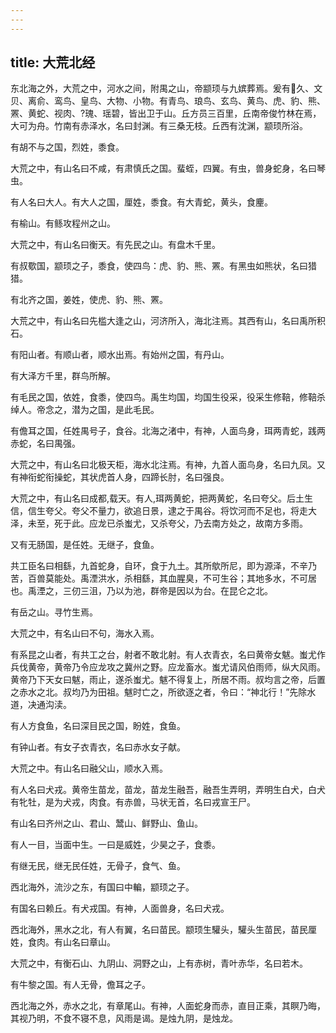```yaml
---
---
---
```

title: 大荒北经
---


东北海之外，大荒之中，河水之间，附禺之山，帝颛顼与九嫔葬焉。爰有𩿨久、文贝、离俞、鸾鸟、皇鸟、大物、小物。有青鸟、琅鸟、玄鸟、黄鸟、虎、豹、熊、罴、黄蛇、视肉、?瑰、瑶碧，皆出卫于山。丘方员三百里，丘南帝俊竹林在焉，大可为舟。竹南有赤泽水，名曰封渊。有三桑无枝。丘西有沈渊，颛顼所浴。

有胡不与之国，烈姓，黍食。

大荒之中，有山名曰不咸，有肃慎氏之国。蜚蛭，四翼。有虫，兽身蛇身，名曰琴虫。

有人名曰大人。有大人之国，厘姓，黍食。有大青蛇，黄头，食麈。

有榆山。有鲧攻程州之山。

大荒之中，有山名曰衡天。有先民之山。有盘木千里。

有叔歜国，颛顼之子，黍食，使四鸟：虎、豹、熊、罴。有黑虫如熊状，名曰猎猎。

有北齐之国，姜姓，使虎、豹、熊、罴。

大荒之中，有山名曰先槛大逢之山，河济所入，海北注焉。其西有山，名曰禹所积石。

有阳山者。有顺山者，顺水出焉。有始州之国，有丹山。

有大泽方千里，群鸟所解。

有毛民之国，依姓，食黍，使四鸟。禹生均国，均国生役采，役采生修鞛，修鞛杀绰人。帝念之，潜为之国，是此毛民。

有儋耳之国，任姓禺号子，食谷。北海之渚中，有神，人面鸟身，珥两青蛇，践两赤蛇，名曰禺强。

大荒之中，有山名曰北极天柜，海水北注焉。有神，九首人面鸟身，名曰九凤。又有神衔蛇衔操蛇，其状虎首人身，四蹄长肘，名曰强良。

大荒之中，有山名曰成都,载天。有人,珥两黄蛇，把两黄蛇，名曰夸父。后土生信，信生夸父。夸父不量力，欲追日景，逮之于禺谷。将饮河而不足也，将走大泽，未至，死于此。应龙已杀蚩尤，又杀夸父，乃去南方处之，故南方多雨。

又有无肠国，是任姓。无继子，食鱼。

共工臣名曰相繇，九首蛇身，自环，食于九土。其所歍所尼，即为源泽，不辛乃苦，百兽莫能处。禹湮洪水，杀相繇，其血腥臭，不可生谷；其地多水，不可居也。禹湮之，三仞三沮，乃以为池，群帝是因以为台。在昆仑之北。

有岳之山。寻竹生焉。

大荒之中，有名山曰不句，海水入焉。

有系昆之山者，有共工之台，射者不敢北射。有人衣青衣，名曰黄帝女魃。蚩尤作兵伐黄帝，黄帝乃令应龙攻之冀州之野。应龙畜水。蚩尤请风伯雨师，纵大风雨。黄帝乃下天女曰魃，雨止，遂杀蚩尤。魃不得复上，所居不雨。叔均言之帝，后置之赤水之北。叔均乃为田祖。魃时亡之，所欲逐之者，令曰：“神北行！”先除水道，决通沟渎。

有人方食鱼，名曰深目民之国，盼姓，食鱼。

有钟山者。有女子衣青衣，名曰赤水女子献。

大荒之中。有山名曰融父山，顺水入焉。

有人名曰犬戎。黄帝生苗龙，苗龙，苗龙生融吾，融吾生弄明，弄明生白犬，白犬有牝牡，是为犬戎，肉食。有赤兽，马状无首，名曰戎宣王尸。

有山名曰齐州之山、君山、鬵山、鲜野山、鱼山。

有人一目，当面中生。一曰是威姓，少昊之子，食黍。

有继无民，继无民任姓，无骨子，食气、鱼。

西北海外，流沙之东，有国曰中䡢，颛顼之子。

有国名曰赖丘。有犬戎国。有神，人面兽身，名曰犬戎。

西北海外，黑水之北，有人有翼，名曰苗民。颛顼生驩头，驩头生苗民，苗民厘姓，食肉。有山名曰章山。

大荒之中，有衡石山、九阴山、洞野之山，上有赤树，青叶赤华，名曰若木。

有牛黎之国。有人无骨，儋耳之子。

西北海之外，赤水之北，有章尾山。有神，人面蛇身而赤，直目正乘，其瞑乃晦，其视乃明，不食不寝不息，风雨是谒。是烛九阴，是烛龙。

